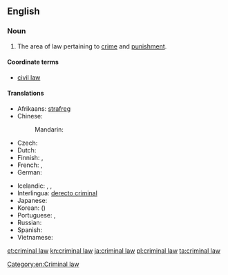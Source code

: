 ==English==
{{wikipedia}}

===Noun===
{{en-noun|sg=[[criminal]] [[law]]}}

# {{legal}} The area of law pertaining to [[crime]] and [[punishment]].

====Coordinate terms====
* [[civil law]]

====Translations====
{{trans-top|area of law}}
* Afrikaans: [[strafreg]]
* Chinese:
*: Mandarin: {{t|cmn|刑法|tr=xíngfǎ|sc=Hani}}
* Czech: {{t-|cs|trestní právo|n}}
* Dutch: {{t+|nl|strafrecht|n}}
* Finnish: {{t-|fi|rikosoikeus}}, {{t-|fi|rikoslaki}}
* French: {{t-|fr|droit pénal|m}}, {{t-|fr|droit criminel|m}}
* German: {{t-|de|Strafrecht|n}}
{{trans-mid}}
* Icelandic: {{t-|is|hegningarlög|n|p}},  {{t-|is|refsilög|n|p}},  {{t-|is|refsiréttur|m}}
* Interlingua: [[derecto criminal]]
* Japanese: {{t-|ja|刑法|tr=[[けいほう]] keihō|sc=Jpan}}
* Korean: {{t-|ko|형법|tr=hyeongbeop|sc=Kore}} ({{t+|ko|刑法|sc=Kore}})
* Portuguese: {{t+|pt|direito penal|m}}, {{t-|pt|direito criminal|m}}
* Russian: {{t-|ru|уголовное право|n|tr=ugolóvnoje právo|sc=Cyrl}}
* Spanish: {{t-|es|derecho penal|m}}
* Vietnamese: {{t-|vi|luật hình sự}}
{{trans-bottom}}

[[Category:en:Criminal law]]

[[et:criminal law]]
[[kn:criminal law]]
[[ja:criminal law]]
[[pl:criminal law]]
[[ta:criminal law]]